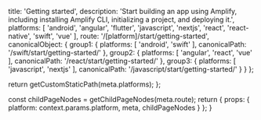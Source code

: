 
  title: 'Getting started',
  description: 'Start building an app using Amplify, including installing Amplify CLI, initializing a project, and deploying it.',
  platforms: [
    'android',
    'angular',
    'flutter',
    'javascript',
    'nextjs',
    'react',
    'react-native',
    'swift',
    'vue'
  ],
  route: '/[platform]/start/getting-started',
  canonicalObject: {
    group1: {
      platforms: [
        'android',
        'swift'
      ],
      canonicalPath: '/swift/start/getting-started/'
    },
    group2: {
      platforms: [
        'angular',
        'react',
        'vue'
      ],
      canonicalPath: '/react/start/getting-started/'
    },
    group3: {
      platforms: [
        'javascript',
        'nextjs'
      ],
      canonicalPath: '/javascript/start/getting-started/'
    }
  }
};

  return getCustomStaticPath(meta.platforms);
};

  const childPageNodes = getChildPageNodes(meta.route);
  return {
    props: {
      platform: context.params.platform,
      meta,
      childPageNodes
    }
  };
}

<Overview childPageNodes={props.childPageNodes} />
